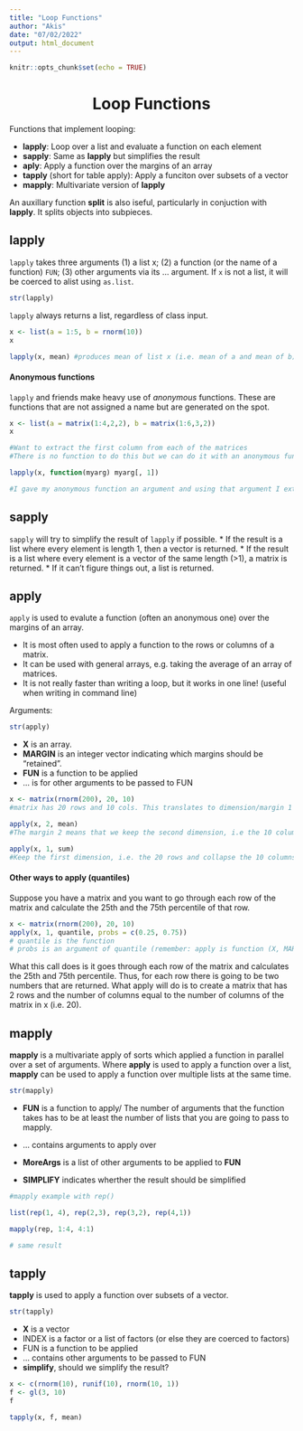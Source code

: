 ```yaml
---
title: "Loop Functions"
author: "Akis"
date: "07/02/2022"
output: html_document
---
```


```r
knitr::opts_chunk$set(echo = TRUE)
```

<center><h1> Loop Functions </center></h1>

Functions that implement looping:

* **lapply**: Loop over a list and evaluate a function on each element
* **sapply**: Same as **lapply** but simplifies the result
* **aply**: Apply a function over the margins of an array
* **tapply** (short for table apply): Apply a funciton over subsets of a vector
* **mapply**: Multivariate version of **lapply**

An auxillary function **split** is also iseful, particularly in conjuction with **lapply**. It splits objects into subpieces. 

## lapply

`lapply` takes three arguments (1) a list x; (2) a function (or the name of a function) `FUN`; (3) other arguments via its ... argument. If `x` is not a list, it will be coerced to alist using `as.list`.

```r
str(lapply)
```


`lapply` always returns a list, regardless of class input.

```r
x <- list(a = 1:5, b = rnorm(10))
x

lapply(x, mean) #produces mean of list x (i.e. mean of a and mean of b) by looping thourgh the list's elements
```


#### Anonymous functions

`lapply` and friends make heavy use of *anonymous* functions. These are functions that are not assigned a name but are generated on the spot.

```r
x <- list(a = matrix(1:4,2,2), b = matrix(1:6,3,2))
x

#Want to extract the first column from each of the matrices
#There is no function to do this but we can do it with an anonymous function.

lapply(x, function(myarg) myarg[, 1])

#I gave my anonymous function an argument and using that argument I extracted the first column of the matrices in x.
```

## sapply

`sapply` will try to simplify the result of `lapply` if possible.
* If the result is a list where every element is length 1, then a vector is returned.
* If the result is a list where every element is a vector of the same length (>1), a matrix is returned.
* If it can't figure things out, a list is returned.

## apply

`apply` is used to evalute a function (often an anonymous one) over the margins of an array.

* It is most often used to apply a function to the rows or columns of a matrix.
* It can be used with general arrays, e.g. taking the average of an array of matrices.
* It is not really faster than writing a loop, but it works in one line! (useful when writing in command line)

Arguments:

```r
str(apply)
```

* **X** is an array.
* **MARGIN** is an integer vector indicating which margins should be "retained".
* **FUN** is a function to be applied
* ... is for other arguments to be passed to FUN

```r
x <- matrix(rnorm(200), 20, 10) 
#matrix has 20 rows and 10 cols. This translates to dimension/margin 1 having 20 rows, and dimension/margin 2 having 10 cols.

apply(x, 2, mean) 
#The margin 2 means that we keep the second dimension, i.e the 10 columns and collapse the first dimension which is the number of rows. What is returned is the mean of each of the 10 columns.

apply(x, 1, sum) 
#Keep the first dimension, i.e. the 20 rows and collapse the 10 columns. Returns the sum of each of the 20 rows.
```

#### Other ways to apply (quantiles)

Suppose you have a matrix and you want to go through each row of the matrix and calculate the 25th and the 75th percentile of that row.

```r
x <- matrix(rnorm(200), 20, 10)
apply(x, 1, quantile, probs = c(0.25, 0.75))
# quantile is the function
# probs is an argument of quantile (remember: apply is function (X, MARGIN, FUN, ...).
```

What this call does is it goes through each row of the matrix and calculates the 25th and 75th percentile. Thus, for each row there is going to be two numbers that are returned. What apply will do is to create a matrix that has 2 rows and the number of columns equal to the number of columns of the matrix in x (i.e. 20).


## mapply

**mapply** is a multivariate apply of sorts which applied a function in parallel over a set of arguments. Where **apply** is used to apply a function over a list, **mapply** can be used to apply a function over multiple lists at the same time.

```r
str(mapply)
```

* **FUN** is a function to apply/
The number of arguments that the function takes has to be at least the number of lists that you are going to pass to mapply.

* ... contains arguments to apply over
* **MoreArgs** is a list of other arguments to be applied to **FUN**
* **SIMPLIFY** indicates wherther the result should be simplified

```r
#mapply example with rep()

list(rep(1, 4), rep(2,3), rep(3,2), rep(4,1))

mapply(rep, 1:4, 4:1) 

# same result
```

## tapply

**tapply** is used to apply a function over subsets of a vector.

```r
str(tapply)

```

* **X** is a vector
* INDEX is a factor or a list of factors (or else they are coerced to factors)
* FUN is a function to be applied
* ... contains other arguments to be passed to FUN
* **simplify**, should we simplify the result?

```r
x <- c(rnorm(10), runif(10), rnorm(10, 1))
f <- gl(3, 10)
f

tapply(x, f, mean)

```

